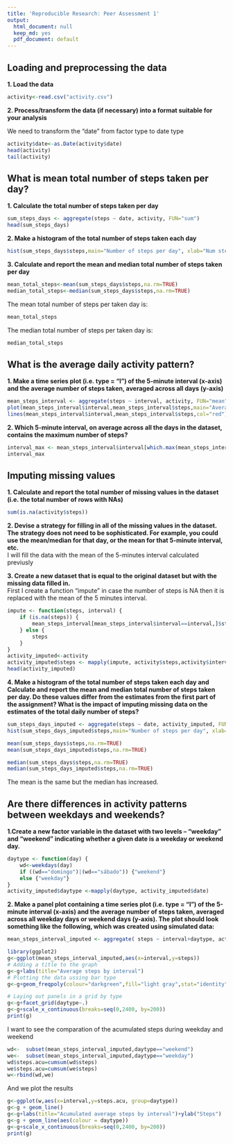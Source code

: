 ```yaml
---
title: 'Reproducible Research: Peer Assessment 1'
output:
  html_document: null
  keep_md: yes
  pdf_document: default
---
```



## Loading and preprocessing the data  

**1. Load the data**  
```r
activity<-read.csv("activity.csv")
```

**2. Process/transform the data (if necessary) into a format suitable for your analysis**   

We need to transform the "date" from factor type to date type

```r
activity$date<-as.Date(activity$date)
head(activity)
tail(activity)
```

## What is mean total number of steps taken per day?
**1. Calculate the total number of steps taken per day** 

```r
sum_steps_days <- aggregate(steps ~ date, activity, FUN="sum")
head(sum_steps_days)
```

**2. Make a histogram of the total number of steps taken each day** 


```r

hist(sum_steps_days$steps,main="Number of steps per day", xlab="Num steps",ylab="",col="red")
```

**3. Calculate and report the mean and median total number of steps taken per day** 
```r
mean_total_steps<-mean(sum_steps_days$steps,na.rm=TRUE)
median_total_steps<-median(sum_steps_days$steps,na.rm=TRUE)
```
The mean total number of steps per taken day is:
```r
mean_total_steps
```

The median total number of steps per taken day is:
```r
median_total_steps
```

## What is the average daily activity pattern?
**1. Make a time series plot (i.e. type = "l") of the 5-minute interval (x-axis) and the average number of steps taken, averaged across all days (y-axis)** 

```r
mean_steps_interval <- aggregate(steps ~ interval, activity, FUN="mean")
plot(mean_steps_interval$interval,mean_steps_interval$steps,main="Average daily activity pattern", ylab="Num steps",xlab="Interval",type="n")
lines(mean_steps_interval$interval,mean_steps_interval$steps,col="red")
```

**2. Which 5-minute interval, on average across all the days in the dataset, contains the maximum number of steps?** 
```r
interval_max <- mean_steps_interval$interval[which.max(mean_steps_interval$steps)]
interval_max
```


## Imputing missing values

**1. Calculate and report the total number of missing values in the dataset (i.e. the total number of rows with NAs)** 

```r
sum(is.na(activity$steps))
```

**2. Devise a strategy for filling in all of the missing values in the dataset. The strategy does not need to be sophisticated. For example, you could use the mean/median for that day, or the mean for that 5-minute interval, etc.**   
I will fill the data with the mean of the 5-minutes interval calculated previusly

**3. Create a new dataset that is equal to the original dataset but with the missing data filled in.**   
First I create a function "impute" in case the number of steps is NA then it is replaced with the mean of the 5 minutes interval.

```r
impute <- function(steps, interval) {
    if (is.na(steps)) {
        mean_steps_interval[mean_steps_interval$interval==interval,]$steps
    } else {
        steps
    }
}
activity_imputed<-activity
activity_imputed$steps <- mapply(impute, activity$steps,activity$interval)
head(activity_imputed)
```

**4. Make a histogram of the total number of steps taken each day and Calculate and report the mean and median total number of steps taken per day. Do these values differ from the estimates from the first part of the assignment? What is the impact of imputing missing data on the estimates of the total daily number of steps?** 

```r
sum_steps_days_imputed <- aggregate(steps ~ date, activity_imputed, FUN="sum")
hist(sum_steps_days_imputed$steps,main="Number of steps per day", xlab="Num steps",ylab="",col="red")

mean(sum_steps_days$steps,na.rm=TRUE)
mean(sum_steps_days_imputed$steps,na.rm=TRUE)

median(sum_steps_days$steps,na.rm=TRUE)
median(sum_steps_days_imputed$steps,na.rm=TRUE)
```
The mean is the same but the median has increased.



## Are there differences in activity patterns between weekdays and weekends?

**1.Create a new factor variable in the dataset with two levels -- "weekday" and "weekend" indicating whether a given date is a weekday or weekend day.** 
```r

daytype <- function(day) {
    wd<-weekdays(day)
    if ((wd=="domingo")|(wd=="sábado")) {"weekend"}
    else {"weekday"}
}
activity_imputed$daytype <-mapply(daytype, activity_imputed$date)
```

**2. Make a panel plot containing a time series plot (i.e. type = "l") of the 5-minute interval (x-axis) and the average number of steps taken, averaged across all weekday days or weekend days (y-axis). The plot should look something like the following, which was created using simulated data:** 

```r
mean_steps_interval_imputed <- aggregate( steps ~ interval+daytype, activity_imputed, FUN="mean")

library(ggplot2)
g<-ggplot(mean_steps_interval_imputed,aes(x=interval,y=steps))
# Adding a title to the graph
g<-g+labs(title="Average steps by interval")
# Plotting the data ussing bar type 
g<-g+geom_freqpoly(colour="darkgreen",fill="light gray",stat="identity")

# Laying out panels in a grid by type
g<-g+facet_grid(daytype~.)
g<-g+scale_x_continuous(breaks=seq(0,2400, by=200))
print(g)
```


I want to see the comparation of the acumulated steps during weekday and weekend
```r
wd<-  subset(mean_steps_interval_imputed,daytype=="weekend")
we<-  subset(mean_steps_interval_imputed,daytype=="weekday")
wd$steps.acu=cumsum(wd$steps)
we$steps.acu=cumsum(we$steps)
w<-rbind(wd,we)
```

And we plot the results 
```r
g<-ggplot(w,aes(x=interval,y=steps.acu, group=daytype))
g<-g + geom_line()
g<-g+labs(title="Acumulated average steps by interval")+ylab("Steps")
g<-g + geom_line(aes(colour = daytype))
g<-g+scale_x_continuous(breaks=seq(0,2400, by=200))
print(g)
```